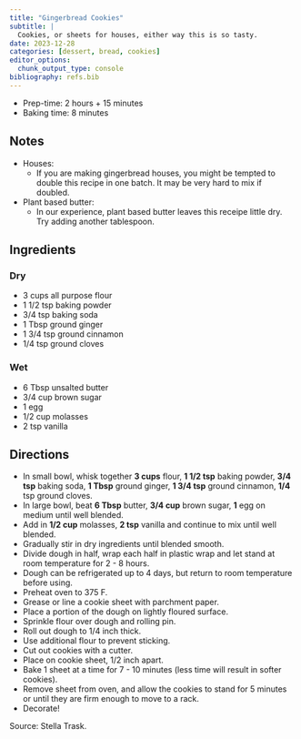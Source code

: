 ```yaml
---
title: "Gingerbread Cookies"
subtitle: |
  Cookies, or sheets for houses, either way this is so tasty.
date: 2023-12-28
categories: [dessert, bread, cookies]
editor_options:
  chunk_output_type: console
bibliography: refs.bib
---
```


* Prep-time: 2 hours + 15 minutes
* Baking time: 8 minutes

## Notes

* Houses:
  * If you are making gingerbread houses, you might be tempted to double this recipe in one batch. It may be very hard to mix if doubled.
* Plant based butter:
  * In our experience, plant based butter leaves this receipe little dry. Try adding another tablespoon.

## Ingredients

### Dry

* 3 cups all purpose flour
* 1 1/2 tsp baking powder
* 3/4 tsp baking soda
* 1 Tbsp ground ginger
* 1 3/4 tsp ground cinnamon
* 1/4 tsp ground cloves

### Wet

* 6 Tbsp unsalted butter
* 3/4 cup brown sugar
* 1 egg
* 1/2 cup molasses
* 2 tsp vanilla

## Directions

* In small bowl, whisk together **3 cups** flour, **1 1/2 tsp** baking powder, **3/4 tsp** baking soda, **1 Tbsp** ground ginger, **1 3/4 tsp** ground cinnamon, **1/4** tsp ground cloves.
* In large bowl, beat **6 Tbsp** butter, **3/4 cup** brown sugar, **1** egg on medium until well blended.
* Add in **1/2 cup** molasses, **2 tsp** vanilla and continue to mix until well blended.
* Gradually stir in dry ingredients until blended smooth.
* Divide dough in half, wrap each half in plastic wrap and let stand at room temperature for 2 - 8 hours.
* Dough can be refrigerated up to 4 days, but return to room temperature before using.
* Preheat oven to 375 F.
* Grease or line a cookie sheet with parchment paper.
* Place a portion of the dough on lightly floured surface.
* Sprinkle flour over dough and rolling pin.
* Roll out dough to 1/4 inch thick.
* Use additional flour to prevent sticking.
* Cut out cookies with a cutter.
* Place on cookie sheet, 1/2 inch apart.
* Bake 1 sheet at a time for 7 - 10 minutes (less time will result in softer cookies).
* Remove sheet from oven, and allow the cookies to stand for 5 minutes or until they are firm enough to move to a rack.
* Decorate!

Source: Stella Trask.
